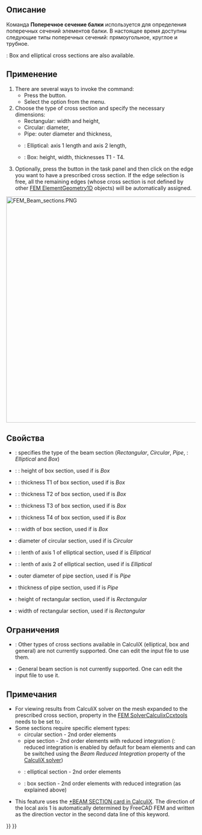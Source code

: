 <languages/>

{{Docnav/ru
|[[FEM_MaterialEditor/ru|Редактор материалов]]
|[[FEM_ElementRotation1D/ru|Вращение балки]]
|[[FEM_Workbench/ru|Верстак "FEM"]]
|IconL=FEM_MaterialEditor.svg
|IconR=FEM_ElementRotation1D.svg
|IconC=Workbench_FEM.svg
}}

<div class="mw-translate-fuzzy">
{{GuiCommand/ru
|Name=FEM ElementGeometry1D
|Name/ru=FEM ElementGeometry1D
|MenuLocation=Model → Beam cross section
|Workbenches=[[FEM_Workbench/ru|FEM]]
|Shortcut={{KEY|C}} {{KEY|B}}
|SeeAlso=[[FEM_tutorial/ru|FEM tutorial]]
}}
</div>

<span id="Description"></span>
==Описание==

Команда '''Поперечное сечение балки''' используется для определения поперечных сечений элементов балки. В настоящее время доступны следующие типы поперечных сечений: прямоугольное, круглое и трубное.

{{VersionPlus|1.1}}: Box and elliptical cross sections are also available.

<span id="Usage"></span>
==Применение==

# There are several ways to invoke the command:
#* Press the {{Button|[[Image:FEM_ElementGeometry1D.svg|16px]] [[FEM_ElementGeometry1D|Beam cross section]]}} button.
#* Select the {{MenuCommand|Model → Element Geometry → [[Image:FEM_ElementGeometry1D.svg|16px]] Beam cross section}} option from the menu.
# Choose the type of cross section and specify the necessary dimensions:
#* Rectangular: width and height,
#* Circular: diameter,
#* Pipe: outer diameter and thickness,
#* {{VersionPlus|1.1}}: Elliptical: axis 1 length and axis 2 length,
#* {{VersionPlus|1.1}}: Box: height, width, thicknesses T1 - T4.
# Optionally, press the {{Button|Add}} button in the task panel and then click on the edge you want to have a prescribed cross section. If the edge selection is free, all the remaining edges (whose cross section is not defined by other [[FEM_ElementGeometry1D|FEM ElementGeometry1D]] objects) will be automatically assigned.

[[Image:FEM_Beam_sections.PNG|600px]]
{{Caption|Beam section types, local axes used by CalculiX and dimensions specified in FreeCAD FEM}}

<span id="Properties"></span>
==Свойства==

* {{PropertyData|Section Type}}: specifies the type of the beam section (''Rectangular'', ''Circular'', ''Pipe'', {{VersionPlus|1.1}}: ''Elliptical'' and ''Box'')
* {{VersionPlus|1.1}}: {{PropertyData|Box Height}}: height of box section, used if {{PropertyData|Section Type}} is ''Box''
* {{VersionPlus|1.1}}: {{PropertyData|Box T1}}: thickness T1 of box section, used if {{PropertyData|Section Type}} is ''Box''
* {{VersionPlus|1.1}}: {{PropertyData|Box T2}}: thickness T2 of box section, used if {{PropertyData|Section Type}} is ''Box''
* {{VersionPlus|1.1}}: {{PropertyData|Box T3}}: thickness T3 of box section, used if {{PropertyData|Section Type}} is ''Box''
* {{VersionPlus|1.1}}: {{PropertyData|Box T4}}: thickness T4 of box section, used if {{PropertyData|Section Type}} is ''Box''
* {{VersionPlus|1.1}}: {{PropertyData|Box Width}}: width of box section, used if {{PropertyData|Section Type}} is ''Box''
* {{PropertyData|Circ Diameter}}: diameter of circular section, used if {{PropertyData|Section Type}} is ''Circular''
* {{VersionPlus|1.1}}: {{PropertyData|Axis 1 Length}}: lenth of axis 1 of elliptical section, used if {{PropertyData|Section Type}} is ''Elliptical''
* {{VersionPlus|1.1}}: {{PropertyData|Axis 2 Length}}: lenth of axis 2 of elliptical section, used if {{PropertyData|Section Type}} is ''Elliptical''
* {{PropertyData|Pipe Diameter}}: outer diameter of pipe section, used if {{PropertyData|Section Type}} is ''Pipe''
* {{PropertyData|Pipe Thickness}}: thickness of pipe section, used if {{PropertyData|Section Type}} is ''Pipe''
* {{PropertyData|Rect Height}}: height of rectangular section, used if {{PropertyData|Section Type}} is ''Rectangular''
* {{PropertyData|Rect Width}}: width of rectangular section, used if {{PropertyData|Section Type}} is ''Rectangular''

<span id="Limitations"></span>
==Ограничения==

* {{VersionMinus|1.0}}: Other types of cross sections available in CalculiX (elliptical, box and general) are not currently supported. One can edit the input file to use them.
* {{VersionPlus|1.1}}: General beam section is not currently supported. One can edit the input file to use it.

<span id="Notes"></span>
==Примечания==

* For viewing results from CalculiX solver on the mesh expanded to the prescribed cross section, property {{incode|Beam Shell Result Output 3D}} in the [[FEM_SolverCalculixCcxtools|FEM SolverCalculixCcxtools]] needs to be set to {{incode|True}}.
* Some sections require specific element types:
** circular section - 2nd order elements
** pipe section - 2nd order elements with reduced integration ({{Version|1.0}}: reduced integration is enabled by default for beam elements and can be switched using the ''Beam Reduced Integration'' property of the [[FEM_SolverCalculixCcxtools|CalculiX solver]])
** {{VersionPlus|1.1}}: elliptical section - 2nd order elements
** {{VersionPlus|1.1}}: box section - 2nd order elements with reduced integration (as explained above)
* This feature uses the [https://web.mit.edu/calculix_v2.7/CalculiX/ccx_2.7/doc/ccx/node162.html *BEAM SECTION card in CalculiX]. The direction of the local axis 1 is automatically determined by FreeCAD FEM and written as the direction vector in the second data line of this keyword. 


{{Docnav/ru
|[[FEM_MaterialEditor/ru|Редактор материалов]]
|[[FEM_ElementRotation1D/ru|Вращение балки]]
|[[FEM_Workbench/ru|Верстак "FEM"]]
|IconL=FEM_MaterialEditor.svg
|IconR=FEM_ElementRotation1D.svg
|IconC=Workbench_FEM.svg
}}

{{FEM Tools navi{{#translation:}}}}
{{Userdocnavi{{#translation:}}}}